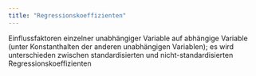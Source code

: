 ```yaml
---
title: "Regressionskoeffizienten"
---
```


Einflussfaktoren einzelner unabhängiger Variable auf abhängige Variable (unter Konstanthalten der anderen unabhängigen Variablen); es wird unterschieden zwischen standardisierten und nicht-standardisierten Regressionskoeffizienten


